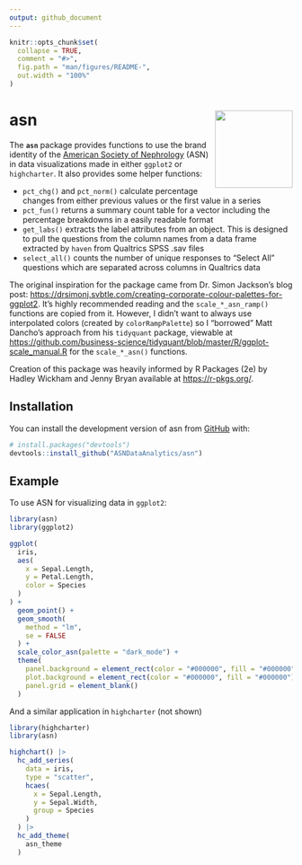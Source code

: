 ```yaml
---
output: github_document
---
```


<!-- README.md is generated from README.Rmd. Please edit that file -->

```r
knitr::opts_chunk$set(
  collapse = TRUE,
  comment = "#>",
  fig.path = "man/figures/README-",
  out.width = "100%"
)
```

# asn <a href="https://asndataanalytics.github.io/asn/"><img src="man/figures/logo.png" align="right" height="138" /></a>

<!-- badges: start -->

<!-- badges: end -->

The **`asn`** package provides functions to use the brand identity of the [American Society of Nephrology](https://asn-online.org) (ASN) in data visualizations made in either `ggplot2` or `highcharter`. It also provides some helper functions:

-   `pct_chg()` and `pct_norm()` calculate percentage changes from either previous values or the first value in a series
-   `pct_fun()` returns a summary count table for a vector including the percentage breakdowns in a easily readable format
-   `get_labs()` extracts the label attributes from an object. This is designed to pull the questions from the column names from a data frame extracted by `haven` from Qualtrics SPSS .sav files
-   `select_all()` counts the number of unique responses to "Select All" questions which are separated across columns in Qualtrics data

The original inspiration for the package came from Dr. Simon Jackson's blog post: <https://drsimonj.svbtle.com/creating-corporate-colour-palettes-for-ggplot2>. It's highly recommended reading and the `scale_*_asn_ramp()` functions are copied from it. However, I didn't want to always use interpolated colors (created by `colorRampPalette`) so I "borrowed" Matt Dancho's approach from his `tidyquant` package, viewable at <https://github.com/business-science/tidyquant/blob/master/R/ggplot-scale_manual.R> for the `scale_*_asn()` functions.

Creation of this package was heavily informed by R Packages (2e) by Hadley Wickham and Jenny Bryan available at <https://r-pkgs.org/>.

## Installation

You can install the development version of asn from [GitHub](https://github.com/) with:

``` r
# install.packages("devtools")
devtools::install_github("ASNDataAnalytics/asn")
```

## Example

To use ASN for visualizing data in `ggplot2`:

```r
library(asn)
library(ggplot2)

ggplot(
  iris,
  aes(
    x = Sepal.Length,
    y = Petal.Length,
    color = Species
  )
) +
  geom_point() +
  geom_smooth(
    method = "lm",
    se = FALSE
  ) +
  scale_color_asn(palette = "dark_mode") +
  theme(
    panel.background = element_rect(color = "#000000", fill = "#000000"),
    plot.background = element_rect(color = "#000000", fill = "#000000"),
    panel.grid = element_blank()
  )

```

And a similar application in `highcharter` (not shown)

```r
library(highcharter)
library(asn)

highchart() |> 
  hc_add_series(
    data = iris, 
    type = "scatter", 
    hcaes(
      x = Sepal.Length, 
      y = Sepal.Width, 
      group = Species
    )
  ) |> 
  hc_add_theme(
    asn_theme
  )
```
